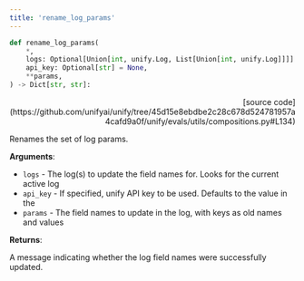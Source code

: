 ```yaml
---
title: 'rename_log_params'
---
```


```python
def rename_log_params(
    *,
    logs: Optional[Union[int, unify.Log, List[Union[int, unify.Log]]]] = None,
    api_key: Optional[str] = None,
    **params,
) -> Dict[str, str]:
```

<p align="right">[source code](https://github.com/unifyai/unify/tree/45d15e8ebdbe2c28c678d524781957a4cafd9a0f/unify/evals/utils/compositions.py#L134)</p>

Renames the set of log params.

**Arguments**:

- `logs` - The log(s) to update the field names for. Looks for the current active log
- `api_key` - If specified, unify API key to be used. Defaults to the value in the
- `params` - The field names to update in the log, with keys as old names and values



**Returns**:

A message indicating whether the log field names were successfully updated.